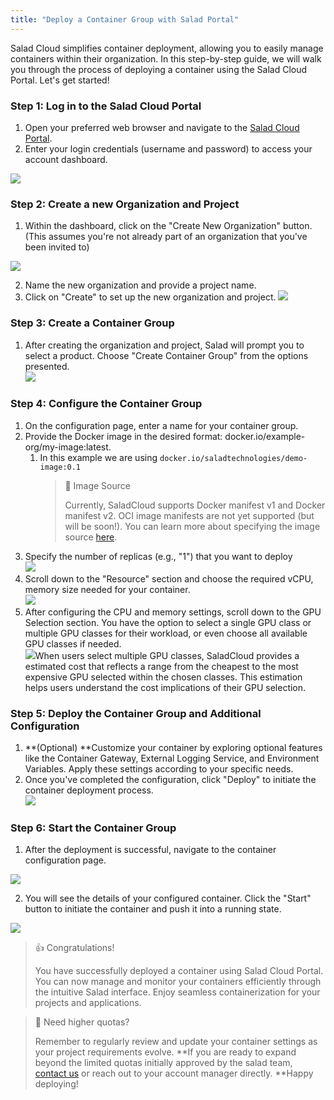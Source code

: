 ```yaml
---
title: "Deploy a Container Group with Salad Portal"
---
```


Salad Cloud simplifies container deployment, allowing you to easily manage containers within their organization. In this step-by-step guide, we will walk you through the process of deploying a container using the Salad Cloud Portal. Let's get started!

### Step 1: Log in to the Salad Cloud Portal

1. Open your preferred web browser and navigate to the [Salad Cloud Portal](https://portal.salad.com).
2. Enter your login credentials (username and password) to access your account dashboard.

![](container-engine\images\45e3e02-image1.png)

### Step 2: Create a new Organization and Project

1. Within the dashboard, click on the "Create New Organization" button. (This assumes you're not already part of an organization that you've been invited to)

![](container-engine\images\0803131-image.png)


2. Name the new organization and provide a project name.
3. Click on "Create" to set up the new organization and project.
![](container-engine\images\9aa8a8e-image.png)


### Step 3: Create a Container Group

1. After creating the organization and project, Salad will prompt you to select a product. Choose "Create Container Group" from the options presented.  
   ![](https://files.readme.io/453f6c6-image.png)

### Step 4: Configure the Container Group

1. On the configuration page, enter a name for your container group.
2. Provide the Docker image in the desired format: docker.io/example-org/my-image:latest.
   1. In this example we are using `docker.io/saladtechnologies/demo-image:0.1`
      > 📘 Image Source
      >
      > Currently, SaladCloud supports Docker manifest v1 and Docker manifest v2. OCI image manifests are not yet supported (but will be soon!). You can learn more about specifying the image source [here](doc:container-registries).
3. Specify the number of replicas (e.g., "1") that you want to deploy  
   ![](https://files.readme.io/7bfb490-b7fcc7e-image.png)
4. Scroll down to the "Resource" section and choose the required vCPU, memory size needed for your container.  
   ![](https://files.readme.io/304f4f6-909d05c-image.png)
5. After configuring the CPU and memory settings, scroll down to the GPU Selection section. You have the option to select a single GPU class or multiple GPU classes for their workload, or even choose all available GPU classes if needed.  
   ![](https://files.readme.io/e512bb9-image.png)When users select multiple GPU classes, SaladCloud provides a estimated cost that reflects a range from the cheapest to the most expensive GPU selected within the chosen classes. This estimation helps users understand the cost implications of their GPU selection.

### Step 5: Deploy the Container Group and Additional Configuration

1. **(Optional) **Customize your container by exploring optional features like the Container Gateway, External Logging Service, and Environment Variables. Apply these settings according to your specific needs.
2. Once you've completed the configuration, click "Deploy" to initiate the container deployment process.  
   ![](https://files.readme.io/0348f54-image.png)

### Step 6: Start the Container Group

1. After the deployment is successful, navigate to the container configuration page.

![](container-engine\images\dbe7a66-image.png)

2. You will see the details of your configured container. Click the "Start" button to initiate the container and push it into a running state.

![](container-engine\images\a8abbe5-image.png)

> 👍 Congratulations!
>
> You have successfully deployed a container using Salad Cloud Portal. You can now manage and monitor your containers efficiently through the intuitive Salad interface. Enjoy seamless containerization for your projects and applications.

> 📘 Need higher quotas?
>
> Remember to regularly review and update your container settings as your project requirements evolve. **If you are ready to expand beyond the limited quotas initially approved by the salad team, [contact us](mailto:cloud@salad.com) or reach out to your account manager directly. **Happy deploying!
